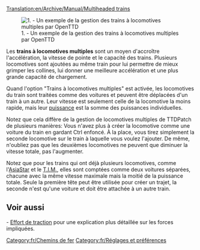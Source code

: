 [[Translation:en/Archive/Manual/Multiheaded trains]]

[[File:fr/Multihead example.png|right|frame|1. - Un exemple de la gestion des trains à locomotives multiples par OpenTTD]]

Les '''trains à locomotives multiples''' sont un moyen d'accroître l'accélération, la vitesse de pointe et le capacité des trains. Plusieurs locomotives sont ajoutées au même train pour lui permettre de mieux grimper les collines, lui donner une meilleure accélération et une plus grande capacité de chargement.

Quand l'option "Trains à locomotives multiples" est activée, les locomotives du train sont traitées comme des voitures et peuvent être déplacées d'un train à un autre. Leur vitesse est seulement celle de la locomotive la moins rapide, mais leur [[fr/Manual/Game Mechanics/Effort de traction|puissance]] est la somme des puissances individuelles.

Notez que cela diffère de la gestion de locomotives multiples de TTDPatch de plusieurs manières: Vous n'avez plus à créer la locomotive comme une voiture du train en gardant Ctrl enfoncé. À la place, vous tirez simplement la seconde locomotive sur le train à laquelle vous voulez l'ajouter. De même, n'oubliez pas que les deuxièmes locomotives ne peuvent que diminuer la vitesse totale, pas l'augmenter.

Notez que pour les trains qui ont déjà plusieurs locomotives, comme l'[[fr/Manual/Base Set/Trains/AsiaStar|AsiaStar]] et le [[fr/Manual/Base Set/Trains/T.I.M.|T.I.M.]], elles sont comptées comme deux voitures séparées, chacune avec la même vitesse maximale mais la moitié de la puissance totale. Seule la première tête peut être utilisée pour créer un trajet, la seconde n'est qu'une voiture et doit être attachée à un autre train.

== Voir aussi ==
- [[fr/Manual/Game Mechanics/Effort de traction|Effort de traction]] pour une explication plus détaillée sur les forces impliquées.

[[Category:fr/Chemins de fer]]
[[Category:fr/Réglages et préférences]]
